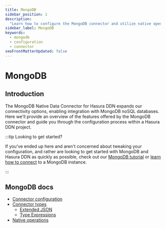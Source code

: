 ```yaml
---
title: MongoDB
sidebar_position: 1
description:
  "Learn how to configure the MongoDB connector and utilize native operations to extend your API's capability."
sidebar_label: MongoDB
keywords:
  - mongodb
  - configuration
  - connector
seoFrontMatterUpdated: false
---
```


# MongoDB

## Introduction

The MongoDB Native Data Connector for Hasura DDN expands our connectivity options, enabling integration with MongoDB
noSQL databases. Here we'll provide an overview of the features offered by the MongoDB connector and guide you through
the configuration process within a Hasura DDN project.

:::tip Looking to get started?

If you've ended up here and aren't concerned about tweaking your configuration, and rather are looking to get started
with MongoDB and Hasura DDN as quickly as possible, check out our
[MongoDB tutorial](/how-to-build-with-promptql/with-mongodb.mdx) or
[learn how to connect](/data-sources/connect-to-a-source.mdx) to a MongoDB instance.

:::

## MongoDB docs

- [Connector configuration](/reference/connectors/mongodb/configuration.mdx)
- [Connector types](./connector-types.mdx)
  - [Extended JSON](./extended-json.mdx)
  - [Type Expressions](./type-expressions.mdx)
- [Native operations](./native-operations/index.mdx)

